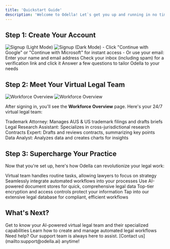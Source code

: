 ```yaml
---
title: 'Quickstart Guide'
description: 'Welcome to Odella! Let`s get you up and running in no time'
---
```


## Step 1: Create Your Account

<Frame>
  <img src="../assets/signup_light.gif" alt="Signup (Light Mode)" className="block dark:hidden" />
  <img src="../assets/signup_dark.gif" alt="Signup (Dark Mode)" className="hidden dark:block" />
</Frame>

<Steps>
  <Step title="Choose Your Sign-Up Method">
    - Click "Continue with Google" or "Continue with Microsoft" for instant access
    - Or use your email: Enter your name and email address
  </Step>
  <Step title="Verify Your Email">
    Check your inbox (including spam) for a verification link and click it
  </Step>
  <Step title="Complete Your Profile">
    Answer a few questions to tailor Odella to your needs
  </Step>
</Steps>

## Step 2: Meet Your Virtual Legal Team

<Frame>
  <img
    src="../assets/workforce_overview_01_light.gif"
    alt="Workforce Overview"
    className="block dark:hidden"
  />
  <img
    src="../assets/workforce_overview_01_dark.gif"
    alt="Workforce Overview"
    className="hidden dark:block"
  />
</Frame>

After signing in, you'll see the **Workforce Overview** page. Here's your 24/7 virtual legal team:

<CardGroup cols={2}>
  <Card title="Thea" icon="trademark" color="#4A90E2">
    Trademark Attorney: Manages AUS & US trademark filings and drafts briefs
  </Card>
  <Card title="Chloe" icon="magnifying-glass" color="#50E3C2">
    Legal Research Assistant: Specializes in cross-jurisdictional research
  </Card>
  <Card title="David" icon="file-contract" color="#F5A623">
    Contracts Expert: Drafts and reviews contracts, summarizing key points
  </Card>
  <Card title="Archie" icon="chart-line" color="#BD10E0">
    Data Analyst: Analyzes data and creates charts for insights
  </Card>
</CardGroup>

## Step 3: Supercharge Your Practice

Now that you're set up, here's how Odella can revolutionize your legal work:

<CardGroup cols={2}>
  <Card title="Free Up Your Lawyers" icon="gavel">
    Virtual team handles routine tasks, allowing lawyers to focus on strategy
  </Card>
  <Card title="Boost Efficiency" icon="rocket">
    Seamlessly integrate automated workflows into your processes
  </Card>
  <Card title="Enhance Research" icon="book-open">
    Use AI-powered document stores for quick, comprehensive legal data
  </Card>
  <Card title="Secure Your Data" icon="shield-check">
    Top-tier encryption and access controls protect your information
  </Card>
  <Card title="AI-Powered Precision" icon="robot">
    Tap into our extensive legal database for compliant, efficient workflows
  </Card>
</CardGroup>

## What's Next?

<Card title="Meet Your Workforce" icon="users" href="/product/workforce">
  Get to know your AI-powered virtual legal team and their specialized capabilities
</Card>

<Card title="Explore Workflows" icon="diagram-project" href="/workflow/overview">
  Learn how to create and manage automated legal workflows
</Card>

<Note>
  Need help? Our support team is always here to assist. [Contact us](mailto:support@odella.ai) anytime!
</Note>
